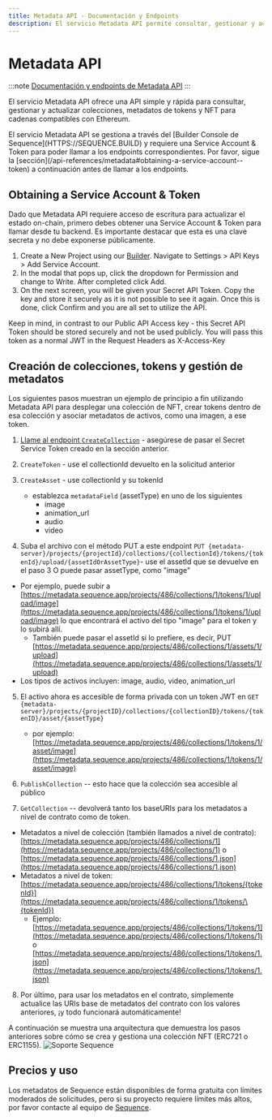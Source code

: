 ```yaml
---
title: Metadata API - Documentación y Endpoints
description: El servicio Metadata API permite consultar, gestionar y actualizar colecciones, metadatos de tokens y NFT para cadenas compatibles con Ethereum. Para acceder, necesitas una Service Account & Token a través del Builder Console.
---
```


# Metadata API
:::note
[Documentación y endpoints de Metadata API](https://0xsequence.redoc.ly/tag/metadata)
:::

El servicio Metadata API ofrece una API simple y rápida para consultar, gestionar y actualizar colecciones, metadatos de tokens y NFT para cadenas compatibles con Ethereum.

<Note>
  El servicio Metadata API se gestiona a través del [Builder Console de Sequence](HTTPS://SEQUENCE.BUILD) y requiere una Service Account & Token para poder llamar a los endpoints correspondientes. Por favor, sigue la [sección](/api-references/metadata#obtaining-a-service-account--token) a continuación antes de llamar a los endpoints.
</Note>

## Obtaining a Service Account & Token
Dado que Metadata API requiere acceso de escritura para actualizar el estado on-chain, primero debes obtener una Service Account & Token para llamar desde tu backend. Es importante destacar que esta es una clave secreta y no debe exponerse públicamente.
1. Create a New Project using our [Builder](https://sequence.build). Navigate to Settings > API Keys > Add Service Account.
2. In the modal that pops up, click the dropdown for Permission and change to Write. After completed click Add.
3. On the next screen, you will be given your Secret API Token. Copy the key and store it securely as it is not possible to see it again. Once this is done, click Confirm and you are all set to utilize the API.

Keep in mind, in contrast to our Public API Access key - this Secret API Token should be stored securely and not be used publicly. You will pass this token as a normal JWT in the Request Headers as X-Access-Key

## Creación de colecciones, tokens y gestión de metadatos
Los siguientes pasos muestran un ejemplo de principio a fin utilizando Metadata API para desplegar una colección de NFT, crear tokens dentro de esa colección y asociar metadatos de activos, como una imagen, a ese token.
1.  [Llame al endpoint `CreateCollection`](https://docs.sequence.xyz/api-references/metadata/endpoints) - asegúrese de pasar el Secret Service Token creado en la sección anterior.

2.  `CreateToken` - use el collectionId devuelto en la solicitud anterior

3.  `CreateAsset` - use collectionId y su tokenId
    - establezca `metadataField` (assetType) en uno de los siguientes
      - image
      - animation\_url
      - audio
      - video

4.  Suba el archivo con el método PUT a este endpoint `PUT {metadata-server}/projects/{projectId}/collections/{collectionId}/tokens/{tokenId}/upload/{assetIdOrAssetType}`- use el assetId que se devuelve en el paso 3 O puede pasar assetType, como "image"

- Por ejemplo, puede subir a [https://metadata.sequence.app/projects/486/collections/1/tokens/1/upload/image](https://metadata.sequence.app/projects/486/collections/1/tokens/1/upload/image) lo que encontrará el activo del tipo "image" para el token y lo subirá allí.
  - También puede pasar el assetId si lo prefiere, es decir, PUT [https://metadata.sequence.app/projects/486/collections/1/assets/1/upload](https://metadata.sequence.app/projects/486/collections/1/assets/1/upload)
- Los tipos de activos incluyen: image, audio, video, animation\_url

5.  El activo ahora es accesible de forma privada con un token JWT en `GET {metadata-server}/projects/{projectID}/collections/{collectionID}/tokens/{tokenID}/asset/{assetType}`
    - por ejemplo: [https://metadata.sequence.app/projects/486/collections/1/tokens/1/asset/image](https://metadata.sequence.app/projects/486/collections/1/tokens/1/asset/image)

6.  `PublishCollection` -- esto hace que la colección sea accesible al público

7.  `GetCollection` -- devolverá tanto los baseURIs para los metadatos a nivel de contrato como de token.

- Metadatos a nivel de colección (también llamados a nivel de contrato): [https://metadata.sequence.app/projects/486/collections/1](https://metadata.sequence.app/projects/486/collections/1) o [https://metadata.sequence.app/projects/486/collections/1.json](https://metadata.sequence.app/projects/486/collections/1.json)
- Metadatos a nivel de token: [https://metadata.sequence.app/projects/486/collections/1/tokens/{tokenId}](https://metadata.sequence.app/projects/486/collections/1/tokens/\{tokenId})
  - Ejemplo: [https://metadata.sequence.app/projects/486/collections/1/tokens/1](https://metadata.sequence.app/projects/486/collections/1/tokens/1) o [https://metadata.sequence.app/projects/486/collections/1/tokens/1.json](https://metadata.sequence.app/projects/486/collections/1/tokens/1.json)

8. Por último, para usar los metadatos en el contrato, simplemente actualice las URIs base de metadatos del contrato con los valores anteriores, ¡y todo funcionará automáticamente!

A continuación se muestra una arquitectura que demuestra los pasos anteriores sobre cómo se crea y gestiona una colección NFT (ERC721 o ERC1155).
![Soporte Sequence](/images/metadata/metadata_api_architecture.png)

## Precios y uso
Los metadatos de Sequence están disponibles de forma gratuita con límites moderados de solicitudes, pero si su proyecto requiere límites más altos, por favor contacte al equipo de [Sequence](https://sequence.xyz).